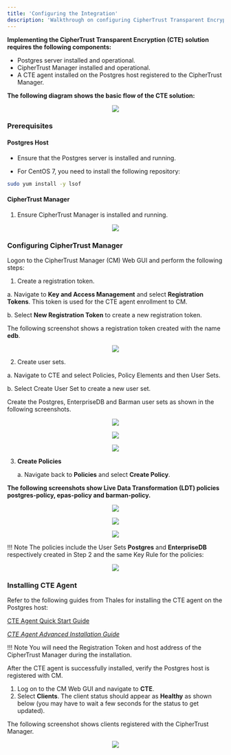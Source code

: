 ```yaml
---
title: 'Configuring the Integration'
description: 'Walkthrough on configuring CipherTrust Transparent Encryption (CTE)'
---
```


**Implementing the CipherTrust Transparent Encryption (CTE) solution requires the following components:**

  - Postgres server installed and operational.
  - CipherTrust Manager installed and operational.
  - A CTE agent installed on the Postgres host registered to the CipherTrust Manager.


**The following diagram shows the basic flow of the CTE solution:**

<p align="center">
  <img  src="Images/ImplementingCTE.png">
</p>

### Prerequisites
#### Postgres Host
- Ensure that the Postgres server is installed and running.

- For CentOS 7, you need to install the following repository:

```bash
sudo yum install -y lsof
```

#### CipherTrust Manager
1. Ensure CipherTrust Manager is installed and running.

<p align="center">
  <img  src="Images/CipherTrustManager.png">
</p>

### Configuring CipherTrust Manager
Logon to the CipherTrust Manager (CM) Web GUI and perform the following steps:

1. Create a registration token.

  a. Navigate to **Key and Access Management** and select **Registration Tokens**. This token is used for the CTE agent enrollment to CM. 

  b. Select **New Registration Token** to create a new registration token. 
  

The following screenshot shows a registration token created with the name **edb**.


<p align="center">
  <img  src="Images/ConfiguringCipherTrustManager.png">
</p>

2. Create user sets.

  a. Navigate to CTE and select Policies, Policy Elements and then User Sets. 

  b. Select Create User Set to create a new user set. 
    
Create the Postgres, EnterpriseDB and Barman user sets as shown in the following screenshots.


<p align="center">
  <img  src="Images/CreateUserSets1.png">
</p>
<p align="center">
  <img  src="Images/CreateUserSets2.png">
</p>
<p align="center">
  <img  src="Images/CreateUserSets3.png">
</p>

3. **Create Policies**

    a. Navigate back to **Policies** and select **Create Policy**.

    
**The following screenshots show Live Data Transformation (LDT) policies postgres-policy, epas-policy and barman-policy.**


<p align="center">
  <img  src="Images/CreatePolicies1.png">
</p>
<p align="center">
  <img  src="Images/CreatePolicies2.png">
</p>
<p align="center">
  <img  src="Images/CreatePolicies3.png">
</p>

!!! Note
    The policies include the User Sets **Postgres** and **EnterpriseDB** respectively created in Step 2 and the same Key Rule for the policies:

<p align="center">
  <img  src="Images/CreatePolicies4.png">
</p>

### Installing CTE Agent

Refer to the following guides from Thales for installing the CTE agent on the Postgres host:

[CTE Agent Quick Start Guide](https://thalesdocs.com/ctp/cte/Books/Online-Files/7.0.0/CTE_Agent_Linux_Quick_Start_Guide_v7.0.0_Doc_v1.pdf)

[*CTE Agent Advanced Installation Guide*](https://thalesdocs.com/ctp/cte/Books/Online-Files/7.0.0/CTE_Agent_Linux_Adv_Config_Integration_Guide_v7.0.0_Doc_v6.pdf)

!!! Note
    You will need the Registration Token and host address of the CipherTrust Manager during the installation.

After the CTE agent is successfully installed, verify the Postgres host is registered with CM.
1. Log on to the CM Web GUI and navigate to **CTE**.
2. Select **Clients**. The client status should appear as **Healthy** as shown below (you may have to wait a few seconds for the status to get updated).

The following screenshot shows clients registered with the CipherTrust Manager.

<p align="center">
  <img  src="Images/InstallingCTEAgent.png">
</p>
